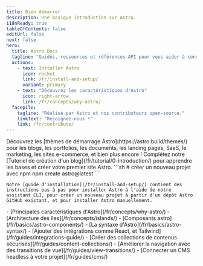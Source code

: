 ```yaml
---
title: Bien démarrer
description: Une basique introduction sur Astro.
i18nReady: true
tableOfContents: false
editUrl: false
next: false
hero:
  title: Astro Docs
  tagline: "Guides, ressources et références API pour vous aider à construire avec Astro."
  actions:
    - text: Installer Astro
      icon: rocket
      link: /fr/install-and-setup/
      variant: primary
    - text: "Découvrez les caractéristiques d'Astro"
      icon: right-arrow
      link: /fr/concepts/why-astro/
  facepile:
    tagline: "Réalisé par Astro et nos contributeurs open-source."
    linkText: "Rejoignez-nous !"
    link: /fr/contribute/
---
```



<CardGrid>
  <Card title="Que construirez-vous avec Astro ?" icon="laptop">
    Découvrez les [thèmes de démarrage Astro](https://astro.build/themes/) pour les blogs, les portfolios, les documents, les landing pages, SaaS, le marketing, les sites e-commerce, et bien plus encore !
  </Card>

  <Card title="Faire une visite guidée" icon="star">
    Complétez notre [Tutoriel de création d'un blog](/fr/tutorial/0-introduction/) pour apprendre les bases et créer votre premier site Astro.
  </Card>

  <SplitCard title="Démarrer un nouveau projet" icon="rocket">
    ```sh
    # créer un nouveau projet avec npm
    npm create astro@latest
    ```

    Notre [guide d'installation](/fr/install-and-setup/) contient des instructions pas à pas pour installer Astro à l'aide de notre assistant CLI, pour créer un nouveau projet à partir d'un dépôt Astro GitHub existant, et pour installer Astro manuellement.
  </SplitCard>

  <ListCard title="Apprendre" icon="open-book">
    - [Principales caractéristiques d'Astro](/fr/concepts/why-astro/)
    - [Architecture des îles](/fr/concepts/islands/)
    - [Composants astro](/fr/basics/astro-components/)
    - [La syntaxe d'Astro](/fr/basics/astro-syntax/)
  </ListCard>

  <ListCard title="Prolonger" icon="puzzle">
    - [Ajouter des intégrations comme React, et Tailwind](/fr/guides/integrations-guide/)
    - [Créer des collections de contenus sécurisés](/fr/guides/content-collections/)
    - [Améliorer la navigation avec des transitions de vue](/fr/guides/view-transitions/)
    - [Connecter un CMS headless à votre projet](/fr/guides/cms/)
  </ListCard>
</CardGrid>

<Discord title="Vous avez une question ou souhaitez vous impliquer ?" cta="Rejoignez notre serveur Discord"/>
